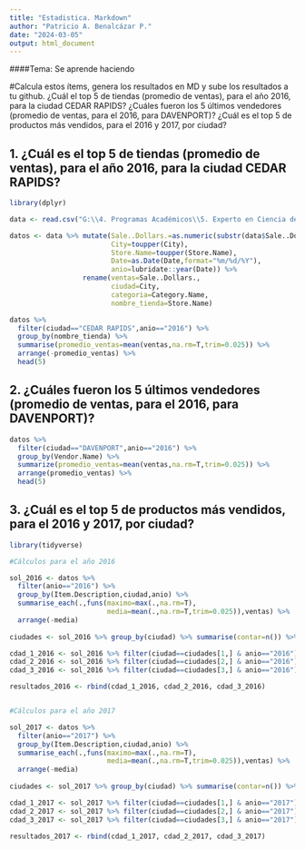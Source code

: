 ---
title: "Estadistica. Markdown"
author: "Patricio A. Benalcázar P."
date: "2024-03-05"
output: html_document
---

####Tema: Se aprende haciendo

#Calcula estos ítems, genera los resultados en MD y sube los resultados a tu github. ¿Cuál el top 5 de tiendas (promedio de ventas), para el año 2016, para la ciudad CEDAR RAPIDS? ¿Cuáles fueron los 5 últimos vendedores (promedio de ventas, para el 2016, para DAVENPORT)? ¿Cuál es el top 5 de productos más vendidos, para el 2016 y 2017, por ciudad? 

## 1. ¿Cuál es el top 5 de tiendas (promedio de ventas), para el año 2016, para la ciudad CEDAR RAPIDS?

```{r}

library(dplyr)

data <- read.csv("G:\\4. Programas Académicos\\5. Experto en Ciencia de Datos\\Módulo 1 - Introducción a la programación con R\\BASES_DATOS_BASES_ZS2ZD2\\Iowa_Liquor_Sales.csv", stringsAsFactors=F,header=T)

datos <- data %>% mutate(Sale..Dollars.=as.numeric(substr(data$Sale..Dollars.,2,15)),
                         City=toupper(City),
                         Store.Name=toupper(Store.Name),
                         Date=as.Date(Date,format="%m/%d/%Y"),
                         anio=lubridate::year(Date)) %>%
                  rename(ventas=Sale..Dollars.,
                         ciudad=City,
                         categoria=Category.Name,
                         nombre_tienda=Store.Name)

```

```{r}

datos %>% 
  filter(ciudad=="CEDAR RAPIDS",anio=="2016") %>% 
  group_by(nombre_tienda) %>%  
  summarise(promedio_ventas=mean(ventas,na.rm=T,trim=0.025)) %>% 
  arrange(-promedio_ventas) %>% 
  head(5)

```

## 2. ¿Cuáles fueron los 5 últimos vendedores (promedio de ventas, para el 2016, para DAVENPORT)?

```{r}

datos %>% 
  filter(ciudad=="DAVENPORT",anio=="2016") %>%  
  group_by(Vendor.Name) %>%  
  summarize(promedio_ventas=mean(ventas,na.rm=T,trim=0.025)) %>% 
  arrange(promedio_ventas) %>% 
  head(5)

```

## 3. ¿Cuál es el top 5 de productos más vendidos, para el 2016 y 2017, por ciudad?

```{r}

library(tidyverse)

#Cálculos para el año 2016

sol_2016 <- datos %>% 
  filter(anio=="2016") %>% 
  group_by(Item.Description,ciudad,anio) %>%  
  summarise_each(.,funs(maximo=max(.,na.rm=T),
                        media=mean(.,na.rm=T,trim=0.025)),ventas) %>% 
  arrange(-media) 
  
ciudades <- sol_2016 %>% group_by(ciudad) %>% summarise(contar=n()) %>% select(ciudad)   #Para conocer la cantidad de ciudades que existen en la base de datos

cdad_1_2016 <- sol_2016 %>% filter(ciudad==ciudades[1,] & anio=="2016") %>% head(5)
cdad_2_2016 <- sol_2016 %>% filter(ciudad==ciudades[2,] & anio=="2016") %>% head(5)
cdad_3_2016 <- sol_2016 %>% filter(ciudad==ciudades[3,] & anio=="2016") %>% head(5)

resultados_2016 <- rbind(cdad_1_2016, cdad_2_2016, cdad_3_2016)


#Cálculos para el año 2017

sol_2017 <- datos %>% 
  filter(anio=="2017") %>% 
  group_by(Item.Description,ciudad,anio) %>%  
  summarise_each(.,funs(maximo=max(.,na.rm=T),
                        media=mean(.,na.rm=T,trim=0.025)),ventas) %>% 
  arrange(-media) 
  
ciudades <- sol_2017 %>% group_by(ciudad) %>% summarise(contar=n()) %>% select(ciudad)   #Para conocer la cantidad de ciudades que existen en la base de datos

cdad_1_2017 <- sol_2017 %>% filter(ciudad==ciudades[1,] & anio=="2017") %>% head(5)
cdad_2_2017 <- sol_2017 %>% filter(ciudad==ciudades[2,] & anio=="2017") %>% head(5)
cdad_3_2017 <- sol_2017 %>% filter(ciudad==ciudades[3,] & anio=="2017") %>% head(5)

resultados_2017 <- rbind(cdad_1_2017, cdad_2_2017, cdad_3_2017)

```